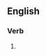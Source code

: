 ==English==

===Verb===
{{head|en|present participle}}

# {{present participle of|democratize|lang=en|nocat=1}}